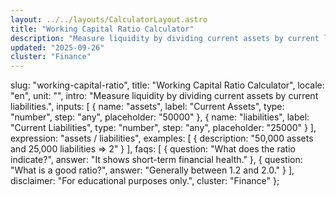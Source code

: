 ```yaml
---
layout: ../../layouts/CalculatorLayout.astro
title: "Working Capital Ratio Calculator"
description: "Measure liquidity by dividing current assets by current liabilities."
updated: "2025-09-26"
cluster: "Finance"
---
```



  slug: "working-capital-ratio",
  title: "Working Capital Ratio Calculator",
  locale: "en",
  unit: "",
  intro: "Measure liquidity by dividing current assets by current liabilities.",
  inputs: [
    { name: "assets", label: "Current Assets", type: "number", step: "any", placeholder: "50000" },
    { name: "liabilities", label: "Current Liabilities", type: "number", step: "any", placeholder: "25000" }
  ],
  expression: "assets / liabilities",
  examples: [
    { description: "50,000 assets and 25,000 liabilities ⇒ 2" }
  ],
  faqs: [
    { question: "What does the ratio indicate?", answer: "It shows short-term financial health." },
    { question: "What is a good ratio?", answer: "Generally between 1.2 and 2.0." }
  ],
  disclaimer: "For educational purposes only.",
  cluster: "Finance"
};

<Calculator schema={schema} />
